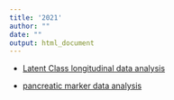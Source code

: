 ```yaml
---
title: '2021'
author: ""
date: ""
output: html_document
---
```


* [Latent Class longitudinal data analysis](LCLDA.html)

* [pancreatic marker data analysis](pancreatic_marker_data.html)
